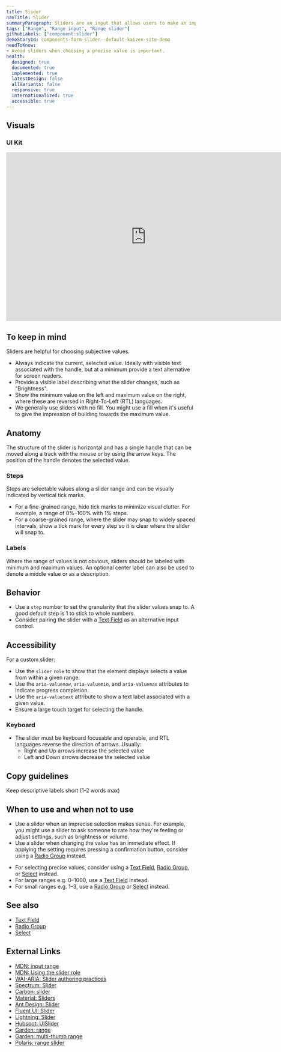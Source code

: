 ```yaml
---
title: Slider
navTitle: Slider
summaryParagraph: Sliders are an input that allows users to make an imprecise selection from a range of values.
tags: ["Range", "Range input", "Range slider"]
githubLabels: ["component:slider"]
demoStoryId: components-form-slider--default-kaizen-site-demo
needToKnow:
- Avoid sliders when choosing a precise value is important.
health:
  designed: true
  documented: true
  implemented: true
  latestDesign: false
  allVariants: false
  responsive: true
  internationalized: true
  accessible: true
---
```



## Visuals

### UI Kit

<iframe style="border: none;" width="744" height="450" src="https://www.figma.com/embed?embed_host=share&url=https%3A%2F%2Fwww.figma.com%2Ffile%2FeZKEE5kXbEMY3lx84oz8iN%2F%25E2%259D%25A4%25EF%25B8%258F-UI-Kit-Heart%3Fnode-id%3D16080%253A4049" allowfullscreen></iframe>

## To keep in mind

Sliders are helpful for choosing subjective values.

- Always indicate the current, selected value. Ideally with visible text associated with the handle, but at a minimum provide a text alternative for screen readers.
- Provide a visible label describing what the slider changes, such as "Brightness".
- Show the minimum value on the left and maximum value on the right, where these are reversed in Right-To-Left (RTL) languages.
- We generally use sliders with no fill. You might use a fill when it's useful to give the impression of building towards the maximum value.

## Anatomy

The structure of the slider is horizontal and has a single handle that can be moved along a track with the mouse or by using the arrow keys. The position of the handle denotes the selected value.

### Steps 

Steps are selectable values along a slider range and can be visually indicated by vertical tick marks. 
- For a fine-grained range, hide tick marks to minimize visual clutter. For example, a range of 0%–100% with 1% steps.
- For a coarse-grained range, where the slider may snap to widely spaced intervals, show a tick mark for every step so it is clear where the slider will snap to. 

### Labels

Where the range of values is not obvious, sliders should be labeled with minimum and maximum values. An optional center label can also be used to denote a middle value or as a description.


## Behavior

- Use a `step` number to set the granularity that the slider values snap to. A good default step is 1 to stick to whole numbers.
- Consider pairing the slider with a [Text Field](/components/text-field) as an alternative input control.

## Accessibility

For a custom slider:

- Use the `slider` `role` to show that the element displays selects a value from within a given range.
- Use the `aria-valuenow`, `aria-valuemin`, and `aria-valuemax` attributes to indicate progress completion.
- Use the `aria-valuetext` attribute to show a text label associated with a given value.
- Ensure a large touch target for selecting the handle.

### Keyboard

- The slider must be keyboard focusable and operable, and RTL languages reverse the direction of arrows. Usually:
    - Right and Up arrows increase the selected value
    - Left and Down arrows decrease the selected value

## Copy guidelines

Keep descriptive labels short (1-2 words max)


## When to use and when not to use

<WhenToUseAndWhenNotToUse>
<WhenToUse>

- Use a slider when an imprecise selection makes sense. For example, you might use a slider to ask someone to rate how they're feeling or adjust settings, such as brightness or volume.
- Use a slider when changing the value has an immediate effect. If applying the setting requires pressing a confirmation button, consider using a [Radio Group](/components/radio-group) instead.

</WhenToUse>
<WhenNotToUse>

- For selecting precise values, consider using a [Text Field](/components/text-field), [Radio Group](/components/radio-group), or [Select](/components/select) instead.
- For large ranges e.g. 0–1000, use a [Text Field](/components/text-field) instead.
- For small ranges e.g. 1–3, use a [Radio Group](/components/radio-group) or [Select](/components/select) instead.

</WhenNotToUse>
</WhenToUseAndWhenNotToUse>

## See also

- [Text Field](/components/text-field)
- [Radio Group](/components/radio-group)
- [Select](/components/select)

## External Links

- [MDN: input range](https://developer.mozilla.org/en-US/docs/Web/HTML/Element/input/range)
- [MDN: Using the slider role](https://developer.mozilla.org/en-US/docs/Web/Accessibility/ARIA/ARIA_Techniques/Using_the_slider_role)
- [WAI-ARIA: Slider authoring practices](https://www.w3.org/TR/wai-aria-practices-1.1/#slider)
- [Spectrum: Slider](https://spectrum.adobe.com/page/slider/)
- [Carbon: slider](https://www.carbondesignsystem.com/components/slider/usage/)
- [Material: Sliders](https://material.io/components/sliders#usage)
- [Ant Design: Slider](https://ant.design/components/slider/)
- [Fluent UI: Slider](https://developer.microsoft.com/en-us/fluentui#/controls/web/slider)
- [Lightning: Slider](https://www.lightningdesignsystem.com/components/slider/#site-main-content)
- [Hubspot: UISlider](https://canvas.hubspot.com/show/UIComponents/input/UISlider)
- [Garden: range](https://garden.zendesk.com/components/range)
- [Garden: multi-thumb range](https://garden.zendesk.com/components/multi-thumb-range)
- [Polaris: range slider](https://polaris.shopify.com/components/forms/range-slider)

